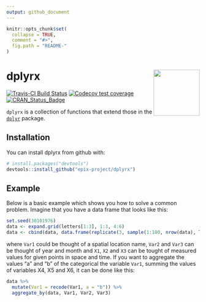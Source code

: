 ```yaml
---
output: github_document
---
```


<!-- README.md is generated from README.Rmd. Please edit that file -->

```r
knitr::opts_chunk$set(
  collapse = TRUE,
  comment = "#>",
  fig.path = "README-"
)
```

# dplyrx <img src="man/figures/logo.png" align="right" width=120/>

[![Travis-CI Build Status](https://travis-ci.org/epix-project/dplyrx.svg?branch=master)](https://travis-ci.org/epix-project/dplyrx)
[![Codecov test coverage](https://img.shields.io/codecov/c/github/epix-project/dplyrx/master.svg)](https://codecov.io/github/epix-project/dplyrx?branch=master)
[![CRAN_Status_Badge](http://www.r-pkg.org/badges/version/dplyrx)](https://cran.r-project.org/package=dplyrx)


`dplyrx` is a collection of functions that extend those in the 
[`dplyr`](https://dplyr.tidyverse.org) package.

## Installation

You can install dplyrx from github with:

```r
# install.packages("devtools")
devtools::install_github("epix-project/dplyrx")
```

## Example

Below is a basic example which shows you how to solve a common problem.
Imagine that you have a data frame that looks like this:

```r
set.seed(30101976)
data <- expand.grid(letters[1:3], 1:3, 4:6)
data <- cbind(data, data.frame(replicate(3, sample(1:100, nrow(data), TRUE))))
```

where `Var1` could be thought of a spatial location name, `Var2` and `Var3` can
be thought of year and month and `X1`, `X2` and `X3` can be tought of measured
values for given points in space and time. If you want to aggregate the values
"a" and "b" of the categorical the variable `Var1`, summing the values of
variables X4, X5 and X6, it can be done like this:

```r
data %>%
  mutate(Var1 = recode(Var1, a = "b")) %>%
  aggregate_by(data, Var1, Var2, Var3)
```

